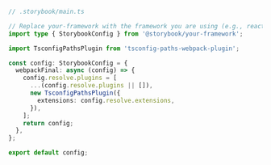 ```ts
// .storybook/main.ts

// Replace your-framework with the framework you are using (e.g., react-webpack5, vue3-webpack5)
import type { StorybookConfig } from '@storybook/your-framework';

import TsconfigPathsPlugin from 'tsconfig-paths-webpack-plugin';

const config: StorybookConfig = {
  webpackFinal: async (config) => {
    config.resolve.plugins = [
      ...(config.resolve.plugins || []),
      new TsconfigPathsPlugin({
        extensions: config.resolve.extensions,
      }),
    ];
    return config;
  },
};

export default config;
```
